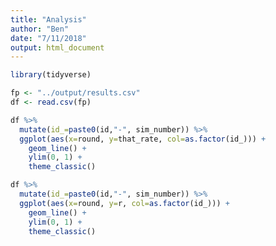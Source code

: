 ```yaml
---
title: "Analysis"
author: "Ben"
date: "7/11/2018"
output: html_document
---
```


```r
library(tidyverse)
```

```r
fp <- "../output/results.csv"
df <- read.csv(fp)
```

```r
df %>% 
  mutate(id_=paste0(id,"-", sim_number)) %>%
  ggplot(aes(x=round, y=that_rate, col=as.factor(id_))) +
    geom_line() +
    ylim(0, 1) +
    theme_classic()
```

```r
df %>% 
  mutate(id_=paste0(id,"-", sim_number)) %>%
  ggplot(aes(x=round, y=r, col=as.factor(id_))) +
    geom_line() +
    ylim(0, 1) +
    theme_classic()
```



